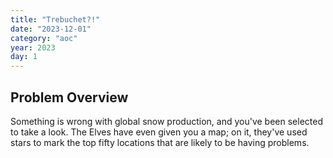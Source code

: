 ```yaml
---
title: "Trebuchet?!"
date: "2023-12-01"
category: "aoc"
year: 2023
day: 1
---
```


## Problem Overview

Something is wrong with global snow production, and you've been selected to take a look. The Elves have even given you a map; on it, they've used stars to mark the top fifty locations that are likely to be having problems.

